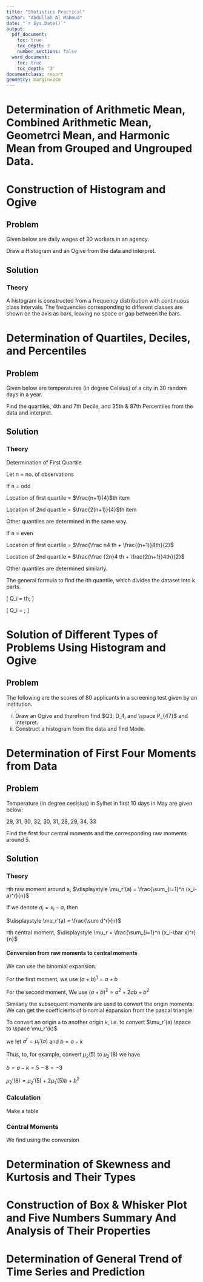 ```yaml
---
title: "Statistics Practical"
author: "Abdullah Al Mahmud"
date: "`r Sys.Date()`"
output:
  pdf_document:
    toc: true
    toc_depth: 3
    number_sections: false
  word_document:
    toc: true
    toc_depth: '3'
documentclass: report
geometry: margin=2cm
---
```


\newpage

\begingroup
\fontfamily{ppl}\fontsize{12}{16}\selectfont

# Determination of Arithmetic Mean, Combined Arithmetic Mean, Geometrci Mean, and Harmonic Mean from Grouped and Ungrouped Data.

# Construction of Histogram and Ogive

## Problem

Given below are daily wages of 30 workers in an agency. 

\begin{center}
\textbf{515, 833, 938, 511, 960, 968, 542, 842, 767, 694, 674, 955, 675, 972, 501, 987, 708, 846, 568, 721, 592, 867, 644, 966, 663, 551, 746, 942, 760, 601}
\end{center}

Draw a Histogram and an Ogive from the data and interpret.

## Solution

### Theory

A histogram is constructed from a frequency distribution with continuous class intervals. The frequencies corresponding to different classes are shown on the axis as bars, leaving no space or gap between the bars. 

# Determination of Quartiles, Deciles, and Percentiles

## Problem

Given below are temperatures (in degree Celsius) of a city in 30 random days in a year. 

\begin{center}
33.86, 34.83, 35.59, 31.66, 26.31, 26.90, 33.10, 26.52, 35.17, 25.21, 25.28, 28.38, 29.62, 30.69, 32.72, 30.00, 30.14, 27.97, 28.45, 35.93, 33.34, 29.07, 34.00, 27.55, 34.03, 33.76, 29.48, 31.24, 33.79, 33.41
\end{center}

Find the quartiles, 4th and 7th Decile, and 35th \& 87th Percentiles from the data and interpret. 

## Solution

### Theory

Determination of First Quartile

Let n = no. of observations

If n = odd

Location of first quartile = $\frac{n+1}{4}$th item 

Location of 2nd quartile = $\frac{2(n+1)}{4}$th item 

Other quantiles are determined in the same way. 

If n = even

Location of first quartile = $\frac{\frac n4 th + \frac{(n+1)}4th}{2}$

Location of 2nd quartile = $\frac{\frac {2n}4 th + \frac{2(n+1)}4th}{2}$

Other quantiles are determined similarly. 

The general formula to find the ith quantile, which divides the dataset into k parts.

\[
Q_i = \frac{i(n+1)}{k}th; \text{if n is odd}
\]

\[
Q_i = \frac{\frac{in}{k}th+(\frac{in}{k}+1)th}{2}; \text{if n is even}
\]


# Solution of Different Types of Problems Using Histogram and Ogive

## Problem 

The following are the scores of 80 applicants in a screening test given by an institution. 
\begin{table}[h]
\centering
\begin{tabular}{c|c|c|c|c|c|c|c|c|c|c}
Score & 45-49 & 50-54 & 55-59 & 60-64 & 65-69 & 70-74 & 75-79 & 80-84 & 84-89 & 90-94 \\ \hline
Frequency & 3 & 5 & 11 & 15 & 20 & 8 & 7 & 5 & 4 & 2
\end{tabular}
\end{table}


i. Draw an Ogive and therefrom find $Q3, D_4, and \space P_{47}$ and interpret.
ii. Construct a histogram from the data and find Mode. 

# Determination of First Four Moments from Data

## Problem

Temperature (in degree ceslsius) in Sylhet in first 10 days in May are given below:

29, 31, 30, 32, 30, 31, 28, 29, 34, 33

Find the first four central moments and the corresponding raw moments around 5. 

## Solution

### Theory

rth raw moment around a, $\displaystyle \mu_r'(a) = \frac{\sum_{i=1}^n (x_i-a)^r}{n}$

If we denote $d_i = x_i - a$, then

$\displaystyle \mu_r'(a) = \frac{\sum d^r}{n}$

rth central moment, $\displaystyle \mu_r = \frac{\sum_{i=1}^n (x_i-\bar x)^r}{n}$

#### Conversion from raw moments to central moments

We can use the binomial expansion. 

For the first moment, we use $(a+b)^1 = a+b$

For the second moment, We use $(a+b)^2 = a^2+2ab+b^2$

Similarly the subsequent moments are used to convert the origin moments. We can get the coefficients of binomial expansion from the pascal triangle.

To convert an origin `a` to another origin `k`, i.e. to convert $\mu_r'(a) \space to \space \mu_r'(k)$ 

we let $a^r = \mu_r'(a)$ and $b=a-k$

Thus, to, for example, convert $\mu_2(5)$ to $\mu_2'(8)$ we have

$b=a-k=5-8=-3$

$\mu_2'(8) = \mu_2'(5) + 2\mu_1'(5)b + b^2$

### Calculation

Make a table

### Central Moments

We find using the conversion 

# Determination of Skewness and Kurtosis and Their Types

# Construction of Box \& Whisker Plot and Five Numbers Summary And Analysis of Their Properties

# Determination of General Trend of Time Series and Prediction 


\endgroup